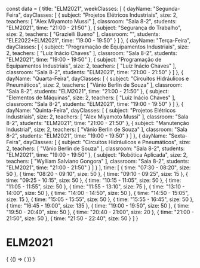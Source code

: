 const data = {
  title: "ELM2021",
  weekClasses: [
    {
      dayName: "Segunda-Feira",
      dayClasses: [
        {
          subject: "Projetos Elétricos Industriais",
          size: 2,
          teachers: [
            "Alex Miyamoto Mussi"
          ],
          classroom: "Sala 8-2",
          students: "ELM2021",
          time: "21:00 - 21:50"
        },
        {
          subject: "Segurança do Trabalho",
          size: 2,
          teachers: [
            "Grazielli Bueno"
          ],
          classroom: "",
          students: "ELE2022+ELM2021",
          time: "19:00 - 19:50"
        }
      ]
    },
    {
      dayName: "Terça-Feira",
      dayClasses: [
        {
          subject: "Programação de Equipamentos Industriais",
          size: 2,
          teachers: [
            "Luiz Inácio Chaves"
          ],
          classroom: "Sala 8-2",
          students: "ELM2021",
          time: "19:00 - 19:50"
        },
        {
          subject: "Programação de Equipamentos Industriais",
          size: 2,
          teachers: [
            "Luiz Inácio Chaves"
          ],
          classroom: "Sala 8-2",
          students: "ELM2021",
          time: "21:00 - 21:50"
        }
      ]
    },
    {
      dayName: "Quarta-Feira",
      dayClasses: [
        {
          subject: "Circuitos Hidráulicos e Pneumáticos",
          size: 2,
          teachers: [
            "Vânio Berlin de Souza"
          ],
          classroom: "Sala 8-2",
          students: "ELM2021",
          time: "21:00 - 21:50"
        },
        {
          subject: "Elementos de Máquinas",
          size: 2,
          teachers: [
            "Luiz Inácio Chaves"
          ],
          classroom: "Sala 8-2",
          students: "ELM2021",
          time: "19:00 - 19:50"
        }
      ]
    },
    {
      dayName: "Quinta-Feira",
      dayClasses: [
        {
          subject: "Projetos Elétricos Industriais",
          size: 2,
          teachers: [
            "Alex Miyamoto Mussi"
          ],
          classroom: "Sala 8-2",
          students: "ELM2021",
          time: "21:00 - 21:50"
        },
        {
          subject: "Manutenção Industrial",
          size: 2,
          teachers: [
            "Vânio Berlin de Souza"
          ],
          classroom: "Sala 8-2",
          students: "ELM2021",
          time: "19:00 - 19:50"
        }
      ]
    },
    {
      dayName: "Sexta-Feira",
      dayClasses: [
        {
          subject: "Circuitos Hidráulicos e Pneumáticos",
          size: 2,
          teachers: [
            "Vânio Berlin de Souza"
          ],
          classroom: "Sala 8-2",
          students: "ELM2021",
          time: "19:00 - 19:50"
        },
        {
          subject: "Robótica Aplicada",
          size: 2,
          teachers: [
            "Wylliam Salviano Gongora"
          ],
          classroom: "Sala 8-2",
          students: "ELM2021",
          time: "21:00 - 21:50"
        }
      ]
    }
  ],
  time: [
    {
      time: "07:30 - 08:20",
      size: 50
    },
    {
      time: "08:20 - 09:10",
      size: 50
    },
    {
      time: "09:10 - 09:25",
      size: 15
    },
    {
      time: "09:25 - 10:15",
      size: 50
    },
    {
      time: "10:15 - 11:05",
      size: 50
    },
    {
      time: "11:05 - 11:55",
      size: 50
    },
    {
      time: "11:55 - 13:10",
      size: 75
    },
    {
      time: "13:10 - 14:00",
      size: 50
    },
    {
      time: "14:00 - 14:50",
      size: 50
    },
    {
      time: "14:50 - 15:05",
      size: 15
    },
    {
      time: "15:05 - 15:55",
      size: 50
    },
    {
      time: "15:55 - 16:45",
      size: 50
    },
    {
      time: "16:45 - 19:00",
      size: 135
    },
    {
      time: "19:00 - 19:50",
      size: 50
    },
    {
      time: "19:50 - 20:40",
      size: 50
    },
    {
      time: "20:40 - 21:00",
      size: 20
    },
    {
      time: "21:00 - 21:50",
      size: 50
    },
    {
      time: "21:50 - 22:40",
      size: 50
    }
  ]
}

# ELM2021

<div>
  {
    <BrowserOnly>
      {() => (
        <Grid
          title={data.title}
          weekClasses={data.weekClasses}
          time={data.time}
        />
      )}
    </BrowserOnly>
  }
</div>
